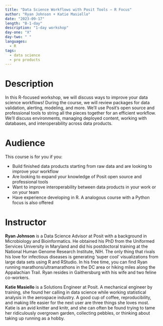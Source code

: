 ```yaml
---
title: "Data Science Workflows with Posit Tools — R Focus"
author: "Ryan Johnson + Katie Masiello"
date: "2023-09-17"
length: "B-1-day"
description: "1-day workshop"
day-one: "X"
day-two: " "
languages:
  - R
tags:
  - data science
  - pro products
---
```


# Description

In this R-focused workshop, we will discuss ways to improve your data science workflows!
During the course, we will review packages for data validation, alerting, modeling, and more.
We'll use Posit's open source and professional tools to string all the pieces together for an efficient workflow.
We'll discuss environments, managing deployed content, working with databases, and interoperability across data products.

# Audience

This course is for you if you:

-   Build finished data products starting from raw data and are looking to improve your workflow
-   Are looking to expand your knowledge of Posit open source and professional tools
-   Want to improve interoperability between data products in your work or on your team
-   Have experience developing in R. A analogous course with a Python focus is also offered

# Instructor

**Ryan Johnson** is a Data Science Advisor at Posit with a background in Microbiology and Bioinformatics.
He obtained his PhD from the Uniformed Services University in Maryland and did his postdoctoral training at the National Human Genome Research Institute, NIH. The only thing that rivals his love for infectious diseases is generating 'super cool' visualizations from large data sets using R and RStudio.
In his free time, you can find Ryan running marathons/ultramarathons in the DC area or hiking miles along the Appalachian Trail.
Ryan resides in Gaithersburg with his wife and two feline co-workers.

**Katie Masiello** is a Solutions Engineer at Posit.
A mechanical engineer by training, she found her calling in data science while working statistical analysis in the aerospace industry.
A good cup of coffee, reproducibility, and making life easier for the next user are three things she loves most.
Katie is an avid knitter and knitr, and she can often be found trying to tame her ridiculously overgrown garden, collecting pebbles, or thinking about taking up running as a hobby.

